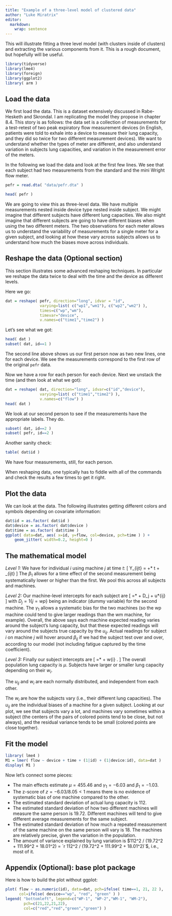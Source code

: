 ```yaml
---
title: "Example of a three-level model of clustered data"
author: "Luke Miratrix"
editor: 
  markdown: 
    wrap: sentence
---
```


This will illustrate fitting a three level model (with clusters inside of clusters) and extracting the various components from it.
This is a rough document, but hopefully will be useful.

```r
library(tidyverse)
library(lme4)
library(foreign)
library(ggplot2)
library( arm )
```

## Load the data

We first load the data.
This is a dataset extensively discussed in Rabe-Hesketh and Skrondal.
I am replicating the model they propose in chapter 8.4.
This story is as follows: the data set is a collection of measurements for a test-retest of two peak expiratory flow measurement devices (in English, patients were told to exhale into a device to measure their lung capacity, and they did so twice for two different measurement devices).
We want to understand whether the types of meter are different, and also understand variation in subjects lung capacities, and variation in the measurement error of the meters.

In the following we load the data and look at the first few lines.
We see that each subject had two measurements from the standard and the mini Wright flow meter.

```r
pefr = read.dta( "data/pefr.dta" )

head( pefr )
```

We are going to view this as three-level data.
We have multiple measurements nested inside device type nested inside subject.
We might imagine that different subjects have different lung capacities.
We also might imagine that different subjects are going to have different biases when using the two different meters.
The two observations for each meter allows us to understand the variability of measurements for a single meter for a given subject, and looking at how these vary across subjects allows us to understand how much the biases move across individuals.

## Reshape the data (Optional section)

This section illustrates some advanced reshaping techniques.
In particular we reshape the data twice to deal with the time and the device as different levels.

Here we go:

```r
dat = reshape( pefr, direction="long", idvar = "id", 
               varying=list( c("wp1","wm1"), c("wp2","wm2") ),
               times=c("wp","wm"),
               timevar="device",
               v.names=c("time1","time2") )
```

Let's see what we got:

```r
head( dat )
subset( dat, id==1 )
```

The second line above shows us our first person now as two new lines, one for each device.
We see the measurements correspond to the first row of the original `pefr` data.

Now we have a row for each person for each device.
Next we unstack the time (and then look at what we got):

```r
dat = reshape( dat, direction="long", idvar=c("id","device"),
               varying=list( c("time1","time2") ),
               v.names=c("flow") )
head( dat )
```

We look at our second person to see if the measurements have the appropriate labels.
They do.

```r
subset( dat, id==2 )
subset( pefr, id==2 )
```

Another sanity check:

```r
table( dat$id )
```

We have four measurements, still, for each person.

When reshaping data, one typically has to fiddle with all of the commands and check the results a few times to get it right.

## Plot the data

We can look at the data.
The following illustrates getting different colors and symbols depending on covariate information:

```r
dat$id = as.factor( dat$id )
dat$device = as.factor( dat$device )
dat$time = as.factor( dat$time )
ggplot( data=dat, aes( x=id, y=flow, col=device, pch=time ) ) + 
    geom_jitter( width=0.2, height=0 )
```

## The mathematical model

*Level 1:* We have for individual $i$ using machine $j$ at time $t$: \[ Y\_{ijt} = \beta*{0ij} +\* \beta{1} t + \epsilon\_{ijt} \] The $\beta_{1}$ allows for a time effect of the second measurement being systematically lower or higher than the first.
We pool this across all subjects and machines.

*Level 2:* Our machine-level intercepts for each subject are \[ \beta*{0ij} =\* \gamma{0i} + \gamma*1 D_j + u\*{ij} \] with $D_j = 1\{ j = wp \}$ being an indicator (dummy variable) for the second machine.
The $\gamma_1$ allows a systematic bias for the two machines (so the wp machine could tend to give larger readings than the wm machine, for example).
Overall, the above says each machine expected reading varies around the subject's lung capacity, but that these expected readings will vary around the subjects true capacity by the $u_{ij}$.
Actual readings for subject $i$ on machine $j$ will hover around $\beta_{ij}$ if we had the subject test over and over, according to our model (not including fatigue captured by the time coefficient).

*Level 3:* Finally our subject intercepts are \[ \gamma*{0i} =\* \mu + w{i} .
\] The overall population lung capacity is $\mu$.
Subjects have larger or smaller lung capacity depending on their $w_{i}$.

The $u_{ij}$ and $w_i$ are each normally distributed, and independent from each other.

The $w_i$ are how the subjects vary (i.e., their different lung capacities).
The $u_{ij}$ are the individual biases of a machine for a given subject.
Looking at our plot, we see that subjects vary a lot, and machines vary sometimes within a subject (the centers of the pairs of colored points tend to be close, but not always), and the residual variance tends to be small (colored points are close together).

## Fit the model

```r
library( lme4 )
M1 = lmer( flow ~ device + time + (1|id) + (1|device:id), data=dat )
display( M1 )
```

Now let's connect some pieces:

-   The main effects estimate $\mu = 455.46$ and $\gamma_1 = -6.03$ and $\beta_1 = -1.03$.
-   The z-score of $z = -6.03 / 8.05 < 1$ means there is no evidence of systematic bias of one machine compared to the other.
-   The estimated standard deviation of actual lung capacity is 112.
-   The estimated standard deviation of how two different machines will measure the same person is $19.72$. Different machines will tend to give different average measurements for the same subject.
-   The estimated standard deviation of how much a repeated measurement of the same machine on the same person will vary is 18. The machines are relatively precise, given the variation in the population.
-   The amount of variance explained by lung variation is $112^2 / (19.72^2 + 111.99^2 + 18.01^2) = `r 112^2 / (19.72^2 + 111.99^2 + 18.01^2)`$, i.e., most of it.

## Appendix (Optional): base plot package

Here is how to build the plot without ggplot:

```r
plot( flow ~ as.numeric(id), data=dat, pch=ifelse( time==1, 21, 22 ),
      col=ifelse( device=="wp", "red", "green" ) )
legend( "bottomleft", legend=c("WP-1", "WP-2","WM-1", "WM-2"),
        pch=c(21,22,21,22),
        col=c("red","red","green","green") )
```
